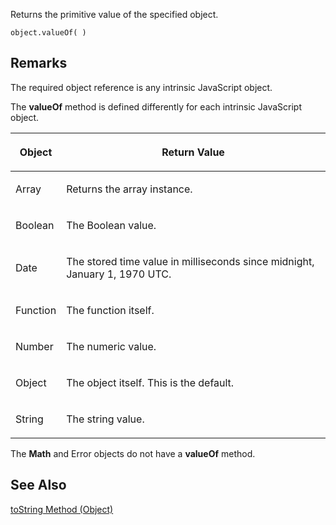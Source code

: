 Returns the primitive value of the specified object.

 object.valueOf( )
==Remarks==
The required object reference is any intrinsic JavaScript object.

The '''valueOf''' method is defined differently for each intrinsic JavaScript object.

{| class='wikitable'
|-
! Object
! Return Value
|-
| Array
| Returns the array instance.
|-
| Boolean
| The Boolean value.
|-
| Date
| The stored time value in milliseconds since midnight, January 1, 1970 UTC.
|-
| Function
| The function itself.
|-
| Number
| The numeric value.
|-
| Object
| The object itself. This is the default.
|-
| String
| The string value.
|}
The '''Math''' and Error objects do not have a '''valueOf''' method.


==See Also==

              
[[javascript/Object/toString|toString Method (Object)]]
